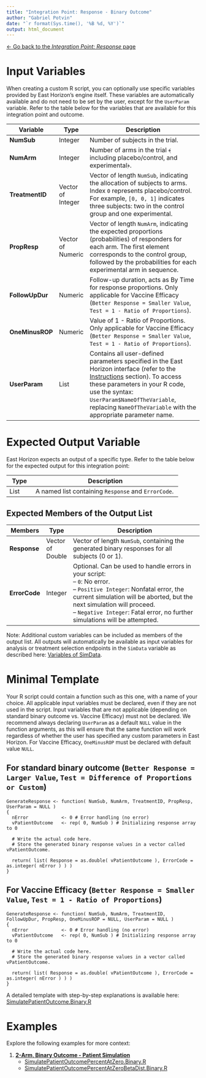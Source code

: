 ```yaml
---
title: "Integration Point: Response - Binary Outcome"
author: "Gabriel Potvin"
date: "`r format(Sys.time(), '%B %d, %Y')`"
output: html_document
---
```


[$\leftarrow$ Go back to the *Integration Point: Response* page](IntegrationPointResponse.html)

# Input Variables

When creating a custom R script, you can optionally use specific variables provided by East Horizon's engine itself. These variables are automatically available and do not need to be set by the user, except for the `UserParam` variable. Refer to the table below for the variables that are available for this integration point and outcome.

| **Variable**   | **Type** | **Description**                                                                 |
|----------------|--------------|---------------------------------------------------------------------------------|
|**NumSub**|Integer|Number of subjects in the trial.|
|**NumArm**|Integer|Number of arms in the trial ﴾including placebo/control, and experimental﴿.|
|**TreatmentID**|Vector of Integer|Vector of length `NumSub`, indicating the allocation of subjects to arms. Index `0` represents placebo/control. For example, `[0, 0, 1]` indicates three subjects: two in the control group and one experimental. |
|**PropResp**|Vector of Numeric|Vector of length `NumArm`, indicating the expected proportions (probabilities) of responders for each arm. The first element corresponds to the control group, followed by the probabilities for each experimental arm in sequence.|
|**FollowUpDur**|Numeric|Follow-up duration, acts as By Time for response proportions. Only applicable for Vaccine Efficacy (`Better Response = Smaller Value`, `Test = 1 - Ratio of Proportions`).|
|**OneMinusROP**|Numeric|Value of 1 - Ratio of Proportions. Only applicable for Vaccine Efficacy (`Better Response = Smaller Value`, `Test = 1 - Ratio of Proportions`).|
| **UserParam**  | List     | Contains all user-defined parameters specified in the East Horizon interface (refer to the [Instructions](IntegrationPointResponse.html#instructions) section). To access these parameters in your R code, use the syntax: `UserParam$NameOfTheVariable`, replacing `NameOfTheVariable` with the appropriate parameter name. |

# Expected Output Variable

East Horizon expects an output of a specific type. Refer to the table below for the expected output for this integration point:

| **Type**  | **Description**                                                                                  |
|------------------|--------------------------------------------------------------------------------------------------|
| List  | A named list containing `Response` and `ErrorCode`.                    |

## Expected Members of the Output List

| **Members**     | **Type**  | **Description**                                                                                  |
|----------------|--------------|---------------------------------------------------------------------------------|
| **Response**   | Vector of Double  | Vector of length `NumSub`, containing the generated binary responses for all subjects (0 or 1).|
| **ErrorCode**   | Integer  | Optional. Can be used to handle errors in your script:<br>– `0`: No error.<br> – `Positive Integer`: Nonfatal error, the current simulation will be aborted, but the next simulation will proceed.<br>– `Negative Integer`: Fatal error, no further simulations will be attempted.                  |

Note: Additional custom variables can be included as members of the output list. All outputs will automatically be available as input variables for analysis or treatment selection endpoints in the `SimData` variable as described here: [Variables of SimData](VariablesOfSimData.html).

# Minimal Template

Your R script could contain a function such as this one, with a name of your choice. All applicable input variables must be declared, even if they are not used in the script. Input variables that are not applicable (depending on standard binary outcome vs. Vaccine Efficacy) must not be declared. We recommend always declaring `UserParam` as a default `NULL` value in the function arguments, as this will ensure that the same function will work regardless of whether the user has specified any custom parameters in East Horizon. For Vaccine Efficacy, `OneMinusROP` must be declared with default value `NULL`.

## For standard binary outcome (`Better Response = Larger Value`, `Test = Difference of Proportions or Custom`)

```
GenerateResponse <- function( NumSub, NumArm, TreatmentID, PropResp, UserParam = NULL )
{
  nError        	<- 0 # Error handling (no error)
  vPatientOutcome 	<- rep( 0, NumSub ) # Initializing response array to 0	
  
  # Write the actual code here.
  # Store the generated binary response values in a vector called vPatientOutcome.

  return( list( Response = as.double( vPatientOutcome ), ErrorCode = as.integer( nError ) ) )
}
```

## For Vaccine Efficacy (`Better Response = Smaller Value`, `Test = 1 - Ratio of Proportions`)

```
GenerateResponse <- function( NumSub, NumArm, TreatmentID, FollowUpDur, PropResp, OneMinusROP = NULL, UserParam = NULL )
{
  nError        	<- 0 # Error handling (no error)
  vPatientOutcome 	<- rep( 0, NumSub ) # Initializing response array to 0	
  
  # Write the actual code here.
  # Store the generated binary response values in a vector called vPatientOutcome.

  return( list( Response = as.double( vPatientOutcome ), ErrorCode = as.integer( nError ) ) )
}
```

A detailed template with step-by-step explanations is available here: [SimulatePatientOutcome.Binary.R](https://github.com/Cytel-Inc/CyneRgy/blob/main/inst/Templates/SimulatePatientOutcome.Binary.R) 

# Examples

Explore the following examples for more context:

1. [**2-Arm, Binary Outcome - Patient Simulation**](2ArmBinaryOutcomePatientSimulation.html)
    - [SimulatePatientOutcomePercentAtZero.Binary.R](https://github.com/Cytel-Inc/CyneRgy/blob/main/inst/Examples/2ArmBinaryOutcomePatientSimulation/R/SimulatePatientOutcomePercentAtZero.Binary.R)
    - [SimulatePatientOutcomePercentAtZeroBetaDist.Binary.R](https://github.com/Cytel-Inc/CyneRgy/blob/main/inst/Examples/2ArmBinaryOutcomePatientSimulation/R/SimulatePatientOutcomePercentAtZeroBetaDist.Binary.R)
